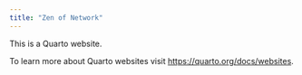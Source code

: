 ```yaml
---
title: "Zen of Network"
---
```


This is a Quarto website.

To learn more about Quarto websites visit <https://quarto.org/docs/websites>.
